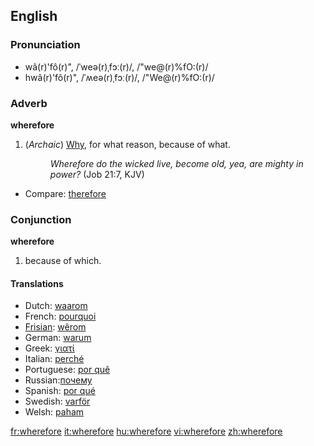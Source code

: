 ==English==

===Pronunciation===
*wâ(r)'fô(r)", /ˈweə(r)ˌfɔː(r)/, /"we@(r)%fO:(r)/
*hwâ(r)'fô(r)", /ˈʍeə(r)ˌfɔː(r)/, /"We@(r)%fO:(r)/

===Adverb===
'''wherefore'''
#(''Archaic'') [[Why]], for what reason, because of what.
#: ''Wherefore do the wicked live, become old, yea, are mighty in power?'' (Job 21:7, KJV)
*Compare: [[therefore]]

===Conjunction===
'''wherefore'''
# {{archaic}} because of which.

====Translations====
*Dutch: [[waarom]]
*French: [[pourquoi]]
*[[Frisian]]: [[wêrom]]
*German: [[warum]]
*Greek: [[γιατί]]
*Italian: [[perché]]
*Portuguese: [[por quê]]
*Russian:[[почему]]
*Spanish: [[por qué]]
*Swedish: [[varför]]
*Welsh: [[paham]]

[[fr:wherefore]]
[[it:wherefore]]
[[hu:wherefore]]
[[vi:wherefore]]
[[zh:wherefore]]